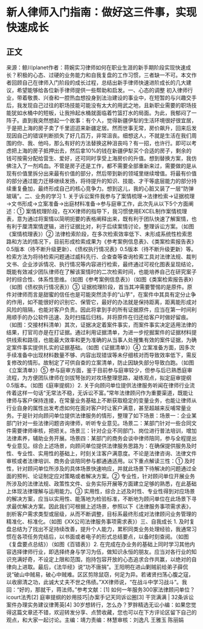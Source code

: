 # 新人律师入门指南：做好这三件事，实现快速成长
## 正文
来源：鲸川planet作者：蒋婉实习律师如何在职业生涯的新手期阶段实现快速成长？积极的心态、过硬的业务能力和自我复盘的工作习惯，三者缺一不可。本文作者回顾自己在律师入门阶段的成长过程，总结出新手律师快速进阶成长的几大建议，希望能够给各位新手律师提供一些帮助和启发。一、心态的调整 初入律师行业，带着敬畏、兴奋和一腔热血想投身到法治建设的事业中，在短暂的与兴趣交手后，我发现自己过往的职场技能可能没有太大的用武之地，且新职业需要的职场技能犹如水桶中的短板，让我拎起水桶就面临着竹篮打水的局面。为此，我郁闷了一阵子。直到我突然想起一个故事：有个人，觉得新疆伊犁的生活环境很好很宜居，于是把上海的房子卖了千里迢迢来新疆定居。然而世事无常，房价飙升，回来后发现因自己的错误判断损失了好几百万，非常沮丧。细想这人，不就是生活在我们周围的你、我、他吗，那么有好的方法替换这种沮丧吗？有一招，也许行。即可以考虑把上海的房子抵押出去，然后拿10%的钱在新疆伊犁买个合适的房子，剩余的钱可按需分配给营生、爱好，还可同时享受上海房价的升值。想到替换方案，我仿佛注入了一剂鸡血。不管是房子还是工作，都不需要全部重新来过，需要做的是从现有价值里拆分出来最有价值的部分，然后带到新的领域里继续增值。将最有价值的部分通过能力迁移继续发扬，将待提升的知识、技能、才干等底层能力的部分持续重复叠加，最终形成自己的核心竞争力。想到这儿，我的心脏又装了一层“防弹玻璃”。二、业务的学习 1. 关于诉讼案件我参与了案情梳理→法律检索→证据梳理→文书形成→立案准备→出庭材料准备→参与庭审工作，此次先从以下5个方面阐述：① 案情梳理阶段，在XX律师的指导下，我习惯使用EXCEL制作案情梳理表，意为通过将案情以简明扼要的表格阐释出来，既有利于团队快速了解案情，也有利于厘清案情逻辑，进行证据比对，利于后续案情讨论，整理诉讼方案。（如图《案情梳理表》）② 法律检索阶段，在多次检索效率低下、未形成系统性检索思路和方法的情况下，目前形成检索成果为《参考案例信息表》、《类案检索报告表》0.5版本（待不断升级更新）、《债权执行情况表》0.5版本（待不断升级更新）等。检索方法为将待检索问题通过威科先行、企查查等查询检索工具对法律法规、裁判文书、企业涉诉情况、执行情况等内容进行检索，最终通过可视化图表呈现结论，既能有效减少团队律师在了解该案情时的二次检索时间，也能培养自己在研究案子时的综合性、体系性思维。（如图《参考案例信息表》）（如图《类案检索报告表》）（如图《债权执行情况表》）③ 证据梳理阶段，首当其冲需要警惕的是原件。原件对律师而言是甜蜜的信任也是可能突然烫手的“山芋”，在案件中其具有定分止争的作用，如不能很好的识别它、保管它，最好的办法就是保持距离，距离能形成对风险的阻隔，也能对客户负责。因此将拿到手的所有证据原件，应当在第一时间利用顺手的办公软件迅速、及时扫描后归档，并将原件在归还给客户时做好留痕。（如图：交接材料清单）其次，证据决定着案件事实，而案件事实决定适用法律的结果，打官司亦是在打证据。通过利用证据清单，为进一步挖掘案件的证据材料提供线索和路径，也能最大效率和更为准确的从当事人处搜集有效的案件证据，为确定案件事实提供扎实的证据基础。（如图《证据清单》）④ 立案准备方面，因多次手续准备中出现材料数量不够、内容出现错误等未仔细核对而导致效率低下，需反复修改的情形。故制定了可供自查的立案清单，防止因缺失部分导致白跑。（如图《立案清单》）⑤ 参与庭审方面，鉴于目前参与庭审较少，但参与后已熟悉庭审流程，为方便团队律师在剑拔弩张的对攻场整理思路，凝练观点，拟定庭审提纲0.5版本。（如图《庭审提纲》）2. 关于向顾问单位提供法律服务听闻在律师行业流传着这样一句话“无常法不稳，无诉讼不富。”常年法律顾问作为重要渠道，既能让律师与客户保持连接，在常量业务基础上不断获取稳定的变量业务，也能让律师从行业自身的属性出发考虑如何在面对客户时让客户满意，甚至超越来反哺常量业务。于是针对向顾问单位提供法律服务的情形，整理了如下场景：场景一：企业某部门针对一些法律问题咨询律师，听听专业意见。场景二：某部门针对一些合同文件需要律师审核，把把关。场景三：针对企业不同部门、岗位进行普法培训，增加法律素养，辅助业务开展。场景四：某部门的商务会谈中律师陪同，参与全程提出专业意见。综合上述场景，向顾问单位提供法律服务思路为：在确保提供服务及时性、专业性、实用性的基础上，时刻关注客户满意度。不论是法律咨询、法律文件审核或者法律培训、商务会谈陪同参与都通通适用。以下重点解读三性：① 及时性，针对顾问单位所涉及的具体场景快速响应，并就此场景下待解决的问题通过全面的预判、论证制定应对策略或者解决方案。② 专业性，针对顾问单位开展业务所涉及的法律法规、政策性文件、业务实际开展等方面建立足够的熟悉，在此基础上体现法律理解与运用能力。③ 实用性，综合上述及时性、专业性得到对应场景的解决方案，应当以实用性、能落地为检验标准，不断地为顾问单位在此场景下寻求最优解决方案。因此我们可根据上述场景，参照以下《法律服务事项需求表》，剖析客户需求类型或层级，从而不断调整，目标系最终形成对法律顾问业务管理的精准化、标准化。（如图《XX公司法律服务事项需求表》）三、自我成长 1. 及时复盘总结为了找出不足持续改善，提升个人能力，累积同类业务处理经验，我通常习惯在各项任务完结后，以书面或者电子的形式总结要点，以备时刻查阅。（如图《复盘要点总结》）（如图《百错表》）2. 在完成在办业务的基础上同时学习其他内容选择律师行业，即选择终身与学习为伍，做知识永恒的朋友。应当对各行业的知识充满好奇，不设定上限和范围，抱持包容开放的心态追求合作共赢，以绝对的自律向上进取。最后，《法华经》说“功不唐捐”。王阳明在进山剿贼前给弟子薛侃说“破山中贼易，破心中贼难。区区剪除鼠窃，何足为异。若诸贤扫荡心腹之寇，以收廓清之功，此诚大丈夫不世之伟绩。”XX律师说，“在战斗中学习战斗”。我回：“好的，那就干，蒋法师。”参考文献：[1] 如何一年服务300家法律顾问单位？icourt法秀[2] 庭审提纲的妙用技巧|办案手记天同诉讼圈[3] 干货满满 | 32条诉讼案件办理实务建议律菁英[4] 30岁想转行，怎么办？罗胖精选无讼小编：如果您觉得这篇文章还不错，欢迎转发分享、点赞收藏，您也可以在下方评论区留下自己的观点，和大家一起讨论。主编：靖力责编：林慧审核：刘逸凡 王雅玉 陈丽娟
